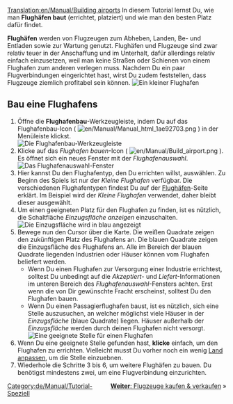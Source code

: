[[Translation:en/Manual/Building airports]]
{{de/Manual/Tutorial/Tutorial}}
In diesem Tutorial lernst Du, wie man '''Flughäfen baut''' (errichtet, platziert) und wie man den besten Platz dafür findet.

'''Flughäfen''' werden von Flugzeugen zum Abheben, Landen, Be- und Entladen sowie zur Wartung genutzt. Flughäfen und Flugzeuge sind zwar relativ teuer in der Anschaffung und im Unterhalt, dafür allerdings relativ einfach einzusetzen, weil man keine Straßen oder Schienen von einem Flughafen zum anderen verlegen muss. Nachdem Du ein paar Flugverbindungen eingerichtet hast, wirst Du zudem feststellen, dass Flugzeuge ziemlich profitabel sein können.
[[File:en/Manual/Build-airport-1.png|frame|none|Ein kleiner Flughafen]]

== Bau eine Flughafens ==
# Öffne die '''Flughafenbau'''-Werkzeugleiste, indem Du auf das Flughafenbau-Icon ( [[File:en/Manual/Manual html 1ae92703.png]] ) in der Menüleiste klickst.<br/>[[File:en/Manual/Airport construction.png|frame|none|Die Flughafenbau-Werkzeugleiste]]
# Klicke auf das ''Flughafen bauen''-Icon ( [[File:en/Manual/Build airport.png]] ). Es öffnet sich ein neues Fenster mit der ''Flughafenauswahl''.<br/>[[File:en/Manual/Build-airport-2.png|frame|none|Das ''Flughafenauswahl''-Fenster]]
# Hier kannst Du den Flughafentyp, den Du errichten willst, auswählen. Zu Beginn des Spiels ist nur der ''Kleine Flughafen'' verfügbar. Die verschiedenen Flughafentypen findest Du auf der [[de/Flughafen|Flughäfen]]-Seite erklärt. Im Beispiel wird der ''Kleine Flughafen'' verwendet, daher bleibt dieser ausgewählt.
# Um einen geeigneten Platz für den Flughafen zu finden, ist es nützlich, die Schaltfläche ''Einzugsfläche anzeigen'' einzuschalten.<br/>[[File:en/Manual/Coverage-area-highlight.png|frame|none|Die Einzugsfläche wird in blau angezeigt]]
# Bewege nun den Cursor über die Karte. Die weißen Quadrate zeigen den zukünftigen Platz des Flughafens an. Die blauen Quadrate zeigen die Einzugsfläche des Flughafens an. Alle im Bereich der blauen Quadrate liegenden Industrien oder Häuser können vom Flughafen beliefert werden.
#* Wenn Du einen Flughafen zur Versorgung einer Industrie errichtest, solltest Du unbedingt auf die ''Akzeptiert''- und ''Liefert''-Informationen im unteren Bereich des ''Flughafenauswahl''-Fensters achten. Erst wenn die von Dir gewünschte Fracht erscheinst, solltest Du den Flughafen bauen.
#* Wenn Du einen Passagierflughafen baust, ist es nützlich, sich eine Stelle auszusuchen, an welcher möglichst viele Häuser in der ''Einzugsfläche'' (blaue Quadrate) liegen. Häuser außerhalb der ''Einzugsfläche'' werden durch deinen Flughafen nicht versorgt.<br/>[[File:en/Manual/Build-airport-3.png|frame|none|Eine geeignete Stelle für einen Flughafen]]
# Wenn Du eine geeignete Stelle gefunden hast, '''klicke''' einfach, um den Flughafen zu errichten. Vielleicht musst Du vorher noch ein wenig [[de/Landschaft verändern|Land anpassen]], um die Stelle einzuebnen.
# Wiederhole die Schritte 3 bis 6, um weitere Flughäfen zu bauen. Du benötigst mindestens zwei, um eine Flugverbindung einzurichten.

<span style="float: right">[[de/Manual/Flugzeuge kaufen und verkaufen|'''Weiter''': Flugzeuge kaufen & verkaufen]] &raquo;</span>

[[Category:de/Manual/Tutorial-Speziell]]